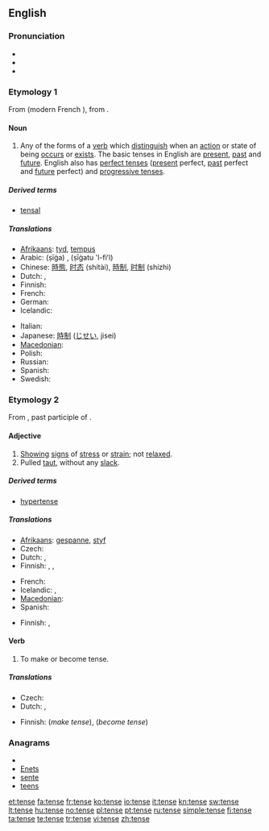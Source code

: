 {{wikipedia|dab=tense}}
==English==

===Pronunciation===
* {{IPA|/tɛns/}}
* {{audio|en-us-tense.ogg|Audio (US)}}
* {{rhymes|ɛns}}

===Etymology 1===
From {{etyl|fro}} {{term|tens}} (modern French {{term|temps}}), from {{etyl|la}} {{term|tempus}}.

====Noun====
{{en-noun}}

# {{grammar}} Any of the forms of a [[verb]] which [[distinguish]] when an [[action]] or state of being [[occur]]s or [[exist]]s. The basic tenses in English are [[present]], [[past]] and [[future]].  English also has [[perfect tense]]s ([[present tense|present]] perfect, [[past tense|past]] perfect and [[future tense|future]] perfect) and [[progressive tense]]s.

=====Derived terms=====
* [[tensal]]

=====Translations=====
{{trans-top|verb forms distinguishing time}}
* [[Afrikaans]]: [[tyd]], [[tempus]]
* Arabic: {{Arab|[[صيغة]]}} (ṣīġa) {{f}}, {{Arab|[[صيغة الفعل]]}} (ṣīġatu 'l-fiʻl) {{f}}
* Chinese: [[時態]], [[时态]] (shítài), [[時制]], [[时制]] (shízhì)
* Dutch: {{t+|nl|tijd|m}}, {{t-|nl|tempus|n}}
* Finnish: {{t+|fi|aikamuoto}}
* French: {{t+|fr|temps|m}}
* German: {{t+|de|Zeit|f}}
* Icelandic: {{t+|is|tíð|f}}
{{trans-mid}}
* Italian: {{t+|it|tempo|m}}
* Japanese: [[時制]] ([[じせい]], jisei)
* [[Macedonian]]: {{t-|mk|време|n|tr=vréme}}
* Polish: {{t+|pl|czas|m}}
* Russian: {{t+|ru|время|n|tr=vrémja}}
* Spanish: {{t+|es|tiempo|m}}
* Swedish: {{t+|sv|tempus|n}}
{{trans-bottom}}

===Etymology 2===
From {{etyl|la}} {{term|tensus}}, past participle of {{term|tendere||stretch}}.

====Adjective====
{{en-adj|tens|er}}

# [[show|Showing]] [[sign]]s of [[stress]] or [[strain]]; not [[relax]]ed.
# Pulled [[taut]], without any [[slack]].

=====Derived terms=====
* [[hypertense]]

=====Translations=====
{{trans-top|showing stress or strain}}
* [[Afrikaans]]: [[gespanne]], [[styf]]
* Czech: {{t-|cs|napjatý|m}}
* Dutch: {{t+|nl|gespannen}}, {{t-|nl|strak}}
* Finnish: {{t+|fi|kireä}}, {{t-|fi|jännittynyt}}, {{t+|fi|hermostunut}}
{{trans-mid}}
* French: {{t+|fr|tendu}}
* Icelandic: {{t-|is|upptrekktur}}, {{t+|is|órólegur}}
* [[Macedonian]]: {{t|mk|напнат|tr=nápnat}}
* Spanish: {{t-|es|tenso}}
{{trans-bottom}}

{{trans-top|pulled taut}}
* Finnish: {{t+|fi|kireä}}, {{t|fi|jännitetty}}
{{trans-mid}}
{{trans-bottom}}

====Verb====
{{en-verb|tens|ing}}

# To make or become tense.

=====Translations=====
{{trans-top|make or become tense}}
* Czech: {{t-|cs|napnout}}
* Dutch: {{t+|nl|spannen}}, {{t-|nl|opspannen}}
{{trans-mid}}
* Finnish: {{t+|fi|jännittää}} (''make tense''), {{t-|fi|jännittyä}} (''become tense'')
{{trans-bottom}}

===Anagrams===
* {{alphagram|eenst}}
* [[Enets#English|Enets]]
* [[sente#English|sente]]
* [[teens#English|teens]]

[[et:tense]]
[[fa:tense]]
[[fr:tense]]
[[ko:tense]]
[[io:tense]]
[[it:tense]]
[[kn:tense]]
[[sw:tense]]
[[lt:tense]]
[[hu:tense]]
[[no:tense]]
[[pl:tense]]
[[pt:tense]]
[[ru:tense]]
[[simple:tense]]
[[fi:tense]]
[[ta:tense]]
[[te:tense]]
[[tr:tense]]
[[vi:tense]]
[[zh:tense]]
